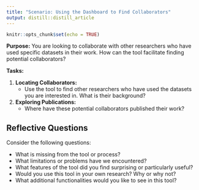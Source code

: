 ```yaml
---
title: "Scenario: Using the Dashboard to Find Collaborators"
output: distill::distill_article
---
```


```r
knitr::opts_chunk$set(echo = TRUE)
```

**Purpose:** You are looking to collaborate with other researchers who have used specific datasets in their work. How can the tool facilitate finding potential collaborators?

**Tasks:**

1. **Locating Collaborators:**
    - Use the tool to find other researchers who have used the datasets you are interested in. What is their background?

2. **Exploring Publications:**
    - Where have these potential collaborators published their work?

## Reflective Questions

Consider the following questions:

- What is missing from the tool or process?
- What limitations or problems have we encountered?
- What features of the tool did you find surprising or particularly useful?
- Would you use this tool in your own research? Why or why not?
- What additional functionalities would you like to see in this tool?
